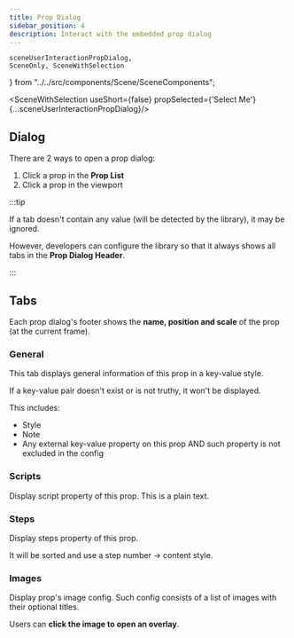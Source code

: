 ```yaml
---
title: Prop Dialog
sidebar_position: 4
description: Interact with the embedded prop dialog
---
```


    sceneUserInteractionPropDialog,
    SceneOnly, SceneWithSelection
} from "../../src/components/Scene/SceneComponents";

<SceneWithSelection useShort={false} propSelected={'Select Me'}  {...sceneUserInteractionPropDialog}/>

## Dialog

There are 2 ways to open a prop dialog:

1. Click a prop in the **Prop List**
2. Click a prop in the viewport

:::tip

If a tab doesn't contain any value (will be detected by the library), it may be ignored.

However, developers can configure the library so that it always shows all tabs in the **Prop Dialog Header**.

:::

## Tabs

Each prop dialog's footer shows the **name, position and scale** of the prop (at the current frame).

### General

This tab displays general information of this prop in a key-value style.

If a key-value pair doesn't exist or is not truthy, it won't be displayed.

This includes:

* Style
* Note
* Any external key-value property on this prop AND such property is not excluded in the config


### Scripts

Display script property of this prop. This is a plain text.


### Steps

Display steps property of this prop.

It will be sorted and use a step number -> content style.


### Images

Display prop's image config. Such config consists of a list of images with their optional titles.

Users can **click the image to open an overlay**.
